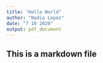 ```yaml
---
title: "Hello World"
author: "Nadia Lopez"
date: "7 10 2020"
output: pdf_document
---
```

## This is a markdown file